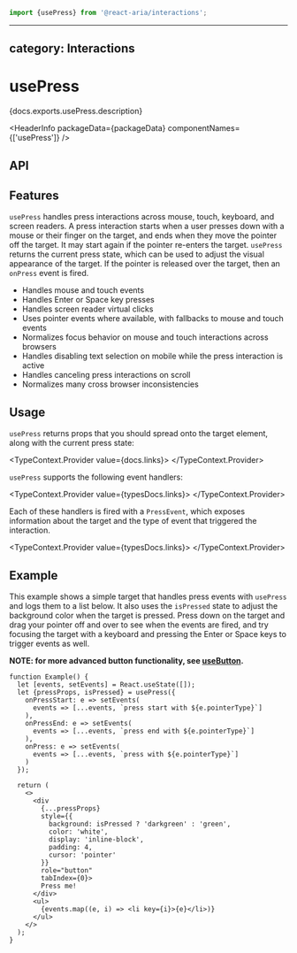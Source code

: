 <!-- Copyright 2020 Adobe. All rights reserved.
This file is licensed to you under the Apache License, Version 2.0 (the "License");
you may not use this file except in compliance with the License. You may obtain a copy
of the License at http://www.apache.org/licenses/LICENSE-2.0
Unless required by applicable law or agreed to in writing, software distributed under
the License is distributed on an "AS IS" BASIS, WITHOUT WARRANTIES OR REPRESENTATIONS
OF ANY KIND, either express or implied. See the License for the specific language
governing permissions and limitations under the License. -->



```jsx import
import {usePress} from '@react-aria/interactions';
```

---
category: Interactions
---

# usePress

<p>{docs.exports.usePress.description}</p>

<HeaderInfo
  packageData={packageData}
  componentNames={['usePress']} />

## API

<FunctionAPI function={docs.exports.usePress} links={docs.links} />

## Features

`usePress` handles press interactions across mouse, touch, keyboard, and screen readers. A press interaction starts when a 
user presses down with a mouse or their finger on the target, and ends when they move the pointer off the target. It may
start again if the pointer re-enters the target. `usePress` returns the current press state, which can be used to adjust
the visual appearance of the target. If the pointer is released over the target, then an `onPress` event is fired.

* Handles mouse and touch events
* Handles Enter or Space key presses
* Handles screen reader virtual clicks
* Uses pointer events where available, with fallbacks to mouse and touch events
* Normalizes focus behavior on mouse and touch interactions across browsers
* Handles disabling text selection on mobile while the press interaction is active
* Handles canceling press interactions on scroll
* Normalizes many cross browser inconsistencies

## Usage

`usePress` returns props that you should spread onto the target element, along with the current press state:

<TypeContext.Provider value={docs.links}>
  <InterfaceType properties={docs.links[docs.exports.usePress.return.id].properties} />
</TypeContext.Provider>

`usePress` supports the following event handlers:

<TypeContext.Provider value={typesDocs.links}>
  <InterfaceType properties={typesDocs.exports.PressEvents.properties} />
</TypeContext.Provider>

Each of these handlers is fired with a `PressEvent`, which exposes information about the target and the
type of event that triggered the interaction.

<TypeContext.Provider value={typesDocs.links}>
  <InterfaceType properties={typesDocs.exports.PressEvent.properties} />
</TypeContext.Provider>

## Example

This example shows a simple target that handles press events with `usePress` and logs them to a list below.
It also uses the `isPressed` state to adjust the background color when the target is pressed.
Press down on the target and drag your pointer off and over to see when the events are fired, and try focusing
the target with a keyboard and pressing the Enter or Space keys to trigger events as well.

**NOTE: for more advanced button functionality, see [useButton](useButton.html).**

```tsx example
function Example() {
  let [events, setEvents] = React.useState([]);
  let {pressProps, isPressed} = usePress({
    onPressStart: e => setEvents(
      events => [...events, `press start with ${e.pointerType}`]
    ),
    onPressEnd: e => setEvents(
      events => [...events, `press end with ${e.pointerType}`]
    ),
    onPress: e => setEvents(
      events => [...events, `press with ${e.pointerType}`]
    )
  });

  return (
    <>
      <div
        {...pressProps}
        style={{
          background: isPressed ? 'darkgreen' : 'green',
          color: 'white',
          display: 'inline-block',
          padding: 4,
          cursor: 'pointer'
        }}
        role="button"
        tabIndex={0}>
        Press me!
      </div>
      <ul>
        {events.map((e, i) => <li key={i}>{e}</li>)}
      </ul>
    </>
  );
}
```
